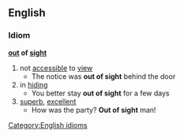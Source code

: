 ==English==
===Idiom===
'''[[out]] of [[sight]]'''
#not [[accessible]] to [[view]]
#* The notice was '''out of sight''' behind the door
#in [[hiding]]
#* You better stay '''out of sight''' for a few days
#[[superb]], [[excellent]]
#* How was the party? '''Out of sight''' man!
[[Category:English idioms]]